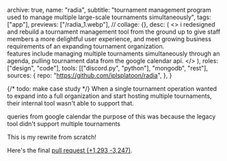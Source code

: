   archive: true,
  name: "radia",
  subtitle:
    "tournament management program used to manage multiple large-scale tournaments simultaneously",
  tags: ["app"],
  previews: ["/radia_1.webp"],
  // collage: {},
  desc: (
    <>
      i redesigned and rebuild a tournament management tool from the ground up
      to give staff members a more delightful user experience, and meet growing
      business requirements of an expanding tournament organization.
      <br class="mb-[1.2rem]" />
      features include managing multiple tournaments simultaneously through an
      agenda, pulling tournament data from the google calendar api.
    </>
  ),
  roles: ["design", "code"],
  tools: [["discord.py", "python"], "mongodb", "rest"],
  sources: {
    repo: "https://github.com/iplsplatoon/radia",
  },
}

{/* todo: make case study */}
When a single tournament operation wanted to expand into a full
organization and start hosting multiple tournaments, their internal tool
wasn't able to support that.

queries from google calendar
the purpose of this was because the legacy tool didn't support multiple tournaments

This is my rewrite from scratch!

Here's the final [pull request <span class="text-slate-600">(<span class="text-green-500">+1,293</span> <span class="text-red-500">-3,247</span>)</span>](https://github.com/IPLSplatoon/Radia/pull/1).
